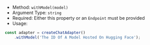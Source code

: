 * Method: `withModel(model)`
* Argument Type: `string`
* Required: Either this property or an `Endpoint` must be provided
* Usage:

```js
const adapter = createChatAdapter()
    .withModel('The ID Of A Model Hosted On Hugging Face');
```
